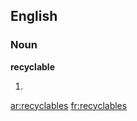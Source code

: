 ==English==

===Noun===
'''recyclable'''

# {{plural of|recyclable}}

[[ar:recyclables]]
[[fr:recyclables]]